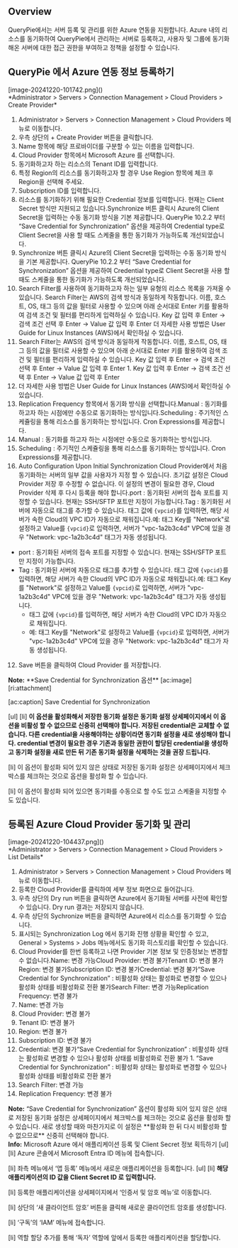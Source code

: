 ## Overview
QueryPie에서는 서버 등록 및 관리를 위한 Azure 연동을 지원합니다. Azure 내의 리소스를 동기화하여 QueryPie에서 관리하는 서버로 등록하고, 사용자 및 그룹에 동기화 해온 서버에 대한 접근 권한을 부여하고 정책을 설정할 수 있습니다.

## QueryPie 에서 Azure 연동 정보 등록하기
<p align="center">
<div>[image-20241220-101742.png]()</div>
*Administrator &gt; Servers &gt; Connection Management &gt; Cloud Providers &gt; Create Provider*
</p>

1. Administrator > Servers > Connection Management > Cloud Providers 메뉴로 이동합니다.
2. 우측 상단의 + Create Provider 버튼을 클릭합니다.
3. Name 항목에 해당 프로바이더를 구분할 수 있는 이름을 입력합니다.
4. Cloud Provider 항목에서 Microsoft Azure 를 선택합니다.
5. 동기화하고자 하는 리소스의 Tenant ID를 입력합니다.
6. 특정 Region의 리소스를 동기화하고자 할 경우 Use Region 항목에 체크 후 Region을 선택해 주세요.
7. Subscription ID를 입력합니다.
8. 리소스를 동기화하기 위해 필요한 Credential 정보를 입력합니다. 현재는 Client Secret 방식만 지원되고 있습니다.Synchronize 버튼 클릭시 Azure의 Client Secret을 입력하는 수동 동기화 방식을 기본 제공합니다. QueryPie 10.2.2 부터 “Save Credential for Synchronization” 옵션을 제공하여 Credential type로 Client Secret을 사용 할 때도 스케줄을 통한 동기화가 가능하도록 개선되었습니다.
  1. Synchronize 버튼 클릭시 Azure의 Client Secret을 입력하는 수동 동기화 방식을 기본 제공합니다. QueryPie 10.2.2 부터 “Save Credential for Synchronization” 옵션을 제공하여 Credential type로 Client Secret을 사용 할 때도 스케줄을 통한 동기화가 가능하도록 개선되었습니다.
9. Search Filter를 사용하여 동기화하고자 하는 일부 유형의 리소스 목록을 가져올 수 있습니다. Search Filter는 AWS의 검색 방식과 동일하게 작동합니다. 이름, 호스트, OS, 태그 등의 값을 필터로 사용할 수 있으며 아래 순서대로 Enter 키를 활용하여 검색 조건 및 필터를 편리하게 입력하실 수 있습니다. Key 값 입력 후 Enter → 검색 조건 선택 후 Enter → Value 값 입력 후 Enter 더 자세한 사용 방법은 User Guide for Linux Instances (AWS)에서 확인하실 수 있습니다.
  1. Search Filter는 AWS의 검색 방식과 동일하게 작동합니다. 이름, 호스트, OS, 태그 등의 값을 필터로 사용할 수 있으며 아래 순서대로 Enter 키를 활용하여 검색 조건 및 필터를 편리하게 입력하실 수 있습니다. Key 값 입력 후 Enter → 검색 조건 선택 후 Enter → Value 값 입력 후 Enter
    1. Key 값 입력 후 Enter → 검색 조건 선택 후 Enter → Value 값 입력 후 Enter
  2. 더 자세한 사용 방법은 User Guide for Linux Instances (AWS)에서 확인하실 수 있습니다.
10. Replication Frequency 항목에서 동기화 방식을 선택합니다.Manual : 동기화를 하고자 하는 시점에만 수동으로 동기화하는 방식입니다.Scheduling : 주기적인 스케쥴링을 통해 리소스를 동기화하는 방식입니다. Cron Expressions를 제공합니다.
  1. Manual : 동기화를 하고자 하는 시점에만 수동으로 동기화하는 방식입니다.
  2. Scheduling : 주기적인 스케쥴링을 통해 리소스를 동기화하는 방식입니다. Cron Expressions를 제공합니다.
11. Auto Configuration Upon Initial Synchronization Cloud Provider에서 처음 동기화하는 서버의 일부 값을 사용자가 지정 할 수 있습니다. 초기값 설정은 Cloud Provider 저장 후 수정할 수 없습니다. 이 설정의 변경이 필요한 경우, Cloud Provider 삭제 후 다시 등록을 해야 합니다.port : 동기화된 서버의 접속 포트를 지정할 수 있습니다. 현재는 SSH/SFTP 포트만 지정이 가능합니다.Tag : 동기화된 서버에 자동으로 태그를 추가할 수 있습니다. 태그 값에 `{vpcid}`를 입력하면, 해당 서버가 속한 Cloud의 VPC ID가 자동으로 채워집니다.예: 태그 Key를 "Network"로 설정하고 Value를 `{vpcid}`로 입력하면, 서버가 "vpc-1a2b3c4d" VPC에 있을 경우 "Network: vpc-1a2b3c4d" 태그가 자동 생성됩니다.
  * port : 동기화된 서버의 접속 포트를 지정할 수 있습니다. 현재는 SSH/SFTP 포트만 지정이 가능합니다.
  * Tag : 동기화된 서버에 자동으로 태그를 추가할 수 있습니다. 태그 값에 `{vpcid}`를 입력하면, 해당 서버가 속한 Cloud의 VPC ID가 자동으로 채워집니다.예: 태그 Key를 "Network"로 설정하고 Value를 `{vpcid}`로 입력하면, 서버가 "vpc-1a2b3c4d" VPC에 있을 경우 "Network: vpc-1a2b3c4d" 태그가 자동 생성됩니다.
    * 태그 값에 `{vpcid}`를 입력하면, 해당 서버가 속한 Cloud의 VPC ID가 자동으로 채워집니다.
    * 예: 태그 Key를 "Network"로 설정하고 Value를 `{vpcid}`로 입력하면, 서버가 "vpc-1a2b3c4d" VPC에 있을 경우 "Network: vpc-1a2b3c4d" 태그가 자동 생성됩니다.
12. Save 버튼을 클릭하여 Cloud Provider 를 저장합니다.

<div class="alert alert-info">
  <i class="fas fa-info-circle"></i> <strong>Note:</strong> **Save Credential for Synchronization 옵션** 
[ac:image]
[ri:attachment]

[ac:caption]
Save Credential for Synchronization 


[ul]
[li]
**이 옵션을 활성화해서 저장한 동기화 설정은 동기화 설정 상세페이지에서 이 옵션을 비활성 할 수 없으므로 신중히 선택해야 합니다. 저장된 credential은 교체할 수 없습니다. 다른 credential을 사용해야하는 상황이라면 동기화 설정을 새로 생성해야 합니다. credential 변경이 필요한 경우 기존과 동일한 권한이 할당된 credential을 생성하고 동기화 설정을 새로 만든 뒤 기존 동기화 설정을 삭제하는 것을 권장 드립니다.** 

[li]
이 옵션이 활성화 되어 있지 않은 상태로 저장된 동기화 설정은 상세페이지에서 체크박스를 체크하는 것으로 옵션을 활성화 할 수 있습니다. 

[li]
이 옵션이 활성화 되어 있으면 동기화를 수동으로 할 수도 있고 스케줄을 지정할 수도 있습니다. 



</div>

## 등록된 Azure Cloud Provider 동기화 및 관리
<p align="center">
<div>[image-20241220-104437.png]()</div>
*Administrator &gt; Servers &gt; Connection Management &gt; Cloud Providers &gt; List Details*
</p>

1. Administrator > Servers > Connection Management > Cloud Providers 메뉴로 이동합니다.
2. 등록한 Cloud Provider를 클릭하여 세부 정보 화면으로 들어갑니다.
3. 우측 상단의 Dry run 버튼을 클릭하면 Azure에서 동기화될 서버를 사전에 확인할 수 있습니다. Dry run 결과는 저장되지 않습니다.
4. 우측 상단의 Sychronize 버튼을 클릭하면 Azure에서 리소스를 동기화할 수 있습니다.
5. 표시되는 Synchronization Log 에서 동기화 진행 상황을 확인할 수 있고, General > Systems > Jobs 메뉴에서도 동기화 히스토리를 확인할 수 있습니다.
6. Cloud Provider를 한번 등록하고 나면 Provider 기본 정보 및 인증정보는 변경할 수 없습니다.Name: 변경 가능Cloud Provider: 변경 불가Tenant ID: 변경 불가Region: 변경 불가Subscription ID: 변경 불가Credential: 변경 불가“Save Credential for Synchronization” : 비활성화 상태는 활성화로 변경할 수 있으나 활성화 상태를 비활성화로 전환 불가Search Filter: 변경 가능Replication Frequency: 변경 불가
  1. Name: 변경 가능
  2. Cloud Provider: 변경 불가
  3. Tenant ID: 변경 불가
  4. Region: 변경 불가
  5. Subscription ID: 변경 불가
  6. Credential: 변경 불가“Save Credential for Synchronization” : 비활성화 상태는 활성화로 변경할 수 있으나 활성화 상태를 비활성화로 전환 불가
    1. “Save Credential for Synchronization” : 비활성화 상태는 활성화로 변경할 수 있으나 활성화 상태를 비활성화로 전환 불가
  7. Search Filter: 변경 가능
  8. Replication Frequency: 변경 불가

<div class="alert alert-info">
  <i class="fas fa-info-circle"></i> <strong>Note:</strong> “Save Credential for Synchronization” 옵션이 활성화 되어 있지 않은 상태로 저장된 동기화 설정은 상세페이지에서 체크박스를 체크하는 것으로 옵션을 활성화 할 수 있습니다. 새로 생성할 때와 마찬가지로 이 설정은 **활성화 한 뒤 다시 비활성화 할 수 없으므로** 신중히 선택해야 합니다. 

</div>

<div class="alert alert-info">
  <i class="fas fa-info-circle"></i> <strong>Info:</strong> Microsoft Azure 에서 애플리케이션 등록 및 Client Secret 정보 획득하기 
[ul]
[li]
Azure 콘솔에서 Microsoft Entra ID 메뉴에 접속합니다. 

[li]
좌측 메뉴에서 ‘앱 등록’ 메뉴에서 새로운 애플리케이션을 등록합니다. 
[ul]
[li]
**해당 애플리케이션의 ID 값을 Client Secret ID 로 입력합니다.** 



[li]
등록한 애플리케이션을 상세페이지에서 ‘인증서 및 암호 메뉴’로 이동합니다. 

[li]
상단의 ‘새 클라이언트 암호’ 버튼을 클릭해 새로운 클라이언트 암호를 생성합니다. 

[li]
‘구독’의 ‘IAM’ 메뉴에 접속합니다. 

[li]
역할 할당 추가를 통해 ‘독자’ 역할에 앞에서 등록한 애플리케이션을 할당합니다. 



</div>
